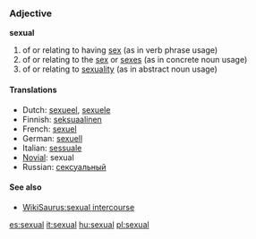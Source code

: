 ===Adjective===
'''sexual'''

# of or relating to having [[sex]] (as in verb phrase usage)
# of or relating to the [[sex]] or [[sexes]] (as in concrete noun usage)
# of or relating to [[sexuality]] (as in abstract noun usage)

====Translations====
*Dutch: [[sexueel]], [[sexuele]]
*Finnish: [[seksuaalinen]]
*French: [[sexuel]]
*German: [[sexuell]]
*Italian: [[sessuale]]
*[[Novial]]: sexual
*Russian: [[сексуальный]]

====See also====
*[[WikiSaurus:sexual intercourse]]
[[es:sexual]]
[[it:sexual]]
[[hu:sexual]]
[[pl:sexual]]